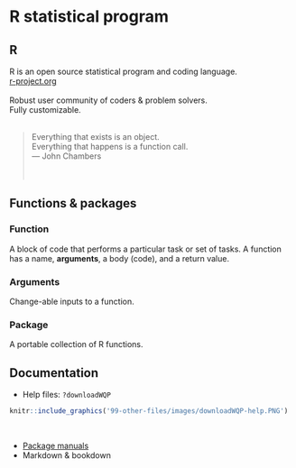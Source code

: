 # R statistical program
## R
R is an open source statistical program and coding language.  
[r-project.org](https://www.r-project.org/){target="_blank"}  
<br>
Robust user community of coders & problem solvers.  
Fully customizable.  
<br>

> Everything that exists is an object.  
> Everything that happens is a function call.  
> --- John Chambers  
<br><br>

## Functions & packages
### Function
A block of code that performs a particular task or set of tasks. A function has a name, **arguments**, a body (code), and a return value.
<br>

### Arguments
Change-able inputs to a function.
<br>

### Package
A portable collection of R functions.
<br>

## Documentation
* Help files: `?downloadWQP`
```r
knitr::include_graphics('99-other-files/images/downloadWQP-help.PNG')
```
<br>

* [Package manuals](https://github.com/ut-ir-tools/irTools/blob/master/irTools_0.0.0.9000.pdf){target="_blank"}  
* Markdown & bookdown

<br><br><br><br><br><br>
